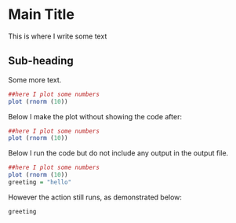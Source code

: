 
# Main Title
  
This is where I write some text

## Sub-heading

Some more text. 

```r
##here I plot some numbers
plot (rnorm (10))
```

Below I make the plot without showing the code after:
```r
##here I plot some numbers
plot (rnorm (10))
```

Below I run the code but do not include any output in the output file. 
```r
##here I plot some numbers
plot (rnorm (10))
greeting = "hello"
```

However the action still runs, as demonstrated below:
```r
greeting
```


